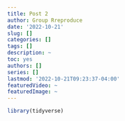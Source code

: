 ```yaml
---
title: Post 2
author: Group Rreproduce
date: '2022-10-21'
slug: []
categories: []
tags: []
description: ~
toc: yes
authors: []
series: []
lastmod: '2022-10-21T09:23:37-04:00'
featuredVideo: ~
featuredImage: ~
---
```


```r
library(tidyverse)



```

